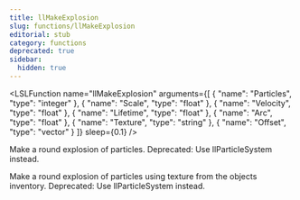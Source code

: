 ```yaml
---
title: llMakeExplosion
slug: functions/llMakeExplosion
editorial: stub
category: functions
deprecated: true
sidebar:
  hidden: true
---
```


<LSLFunction
	name="llMakeExplosion"
	arguments={[
	{
		"name": "Particles",
		"type": "integer"
	},
	{
		"name": "Scale",
		"type": "float"
	},
	{
		"name": "Velocity",
		"type": "float"
	},
	{
		"name": "Lifetime",
		"type": "float"
	},
	{
		"name": "Arc",
		"type": "float"
	},
	{
		"name": "Texture",
		"type": "string"
	},
	{
		"name": "Offset",
		"type": "vector"
	}
]}
	sleep={0.1}
/>

Make a round explosion of particles. Deprecated: Use llParticleSystem instead.

Make a round explosion of particles using texture from the objects inventory. Deprecated: Use llParticleSystem instead.
